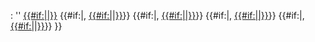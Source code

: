 <includeonly><!--

-->{{hatnote|text=<!--
-->''Main article{{#if:{{{2|}}}|s}}:&#032;''<!--
-->[[:{{{1}}}|{{#if:{{{t1|}}}|{{{t1}}}|{{ucfirst:{{{1}}}}}}}]]<!--
-->{{#if:{{{2|}}}|, [[:{{{2}}}|{{#if:{{{t2|}}}|{{{t2}}}|{{ucfirst:{{{2}}}}}}}]]}}<!--
-->{{#if:{{{3|}}}|, [[:{{{3}}}|{{#if:{{{t3|}}}|{{{t3}}}|{{ucfirst:{{{3}}}}}}}]]}}<!--
-->{{#if:{{{4|}}}|, [[:{{{4}}}|{{#if:{{{t4|}}}|{{{t4}}}|{{ucfirst:{{{4}}}}}}}]]}}<!--
-->{{#if:{{{5|}}}|, [[:{{{5}}}|{{#if:{{{t5|}}}|{{{t5}}}|{{ucfirst:{{{5}}}}}}}]]}}<!--
-->}}<!--

--></includeonly>
<noinclude>{{doc}}[[Category:Notice templates|{{PAGENAME}}]]</noinclude>